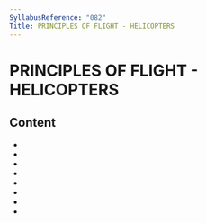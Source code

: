 ```yaml
---
SyllabusReference: "082"
Title: PRINCIPLES OF FLIGHT - HELICOPTERS
---
```


# PRINCIPLES OF FLIGHT - HELICOPTERS

## Content

- <Link href="082.01" />
- <Link href="082.02" />
- <Link href="082.03" />
- <Link href="082.04" />
- <Link href="082.05" />
- <Link href="082.06" />
- <Link href="082.07" />
- <Link href="082.08" />
